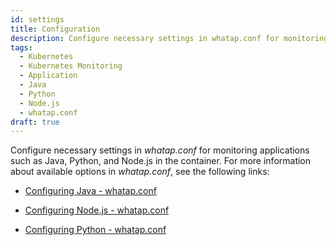 ```yaml
---
id: settings
title: Configuration
description: Configure necessary settings in whatap.conf for monitoring the applications in the container. Let's learn about available options.
tags:
  - Kubernetes
  - Kubernetes Monitoring
  - Application
  - Java
  - Python
  - Node.js
  - whatap.conf
draft: true
---
```


Configure necessary settings in _whatap.conf_ for monitoring applications such as Java, Python, and Node.js in the container. For more information about available options in _whatap.conf_, see the following links:

- [Configuring Java - whatap.conf](../java/set-agent)

- [Configuring Node.js - whatap.conf](../nodejs/set-agent)

- [Configuring Python - whatap.conf](../python/set-agent)
